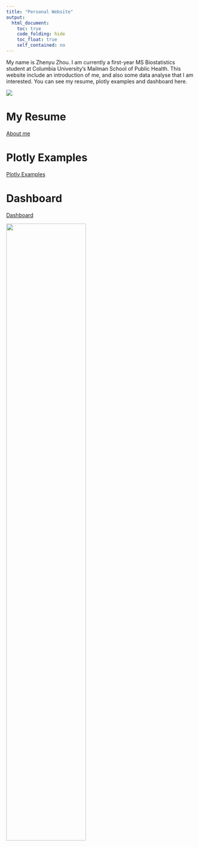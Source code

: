 ```yaml
---
title: "Personal Website"
output: 
  html_document:
    toc: true
    code_folding: hide
    toc_float: true
    self_contained: no
---
```


My name is Zhenyu Zhou. I am currently a first-year MS Biostatistics student at Columbia University’s Mailman School of Public Health. This website include an introduction of me, and also some data analyse that I am  interested. You can see my resume, plotly examples and dashboard here.



![](https://media.giphy.com/media/drXGoW1iudhKw/giphy.gif)



# My Resume

[About me](about.html)

# Plotly Examples
[Plotly Examples](plotly.html)

# Dashboard
[Dashboard](dashboard.html)

<img src="images/cat.jpeg" style="width:65%">



